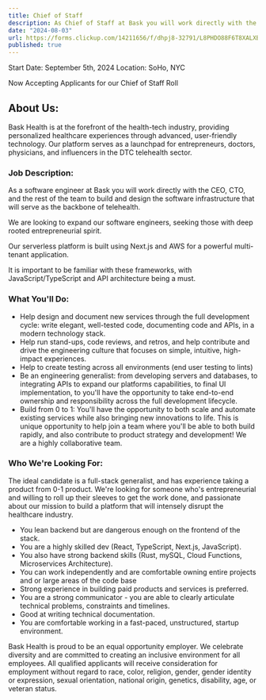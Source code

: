```yaml
---
title: Chief of Staff
description: As Chief of Staff at Bask you will work directly with the CEO, CTO, and the rest of the leadership team to organize, build and design the team running the software infrastructure that will serve as the backbone of telehealth.
date: "2024-08-03"
url: https://forms.clickup.com/14211656/f/dhpj8-32791/L8PHDO88F6T8XALXB5
published: true
---
```


Start Date: September 5th, 2024
Location: SoHo, NYC

Now Accepting Applicants for our Chief of Staff Roll

## About Us:


Bask Health is at the forefront of the health-tech industry, providing personalized healthcare experiences through advanced, user-friendly technology. Our platform serves as a launchpad for entrepreneurs, doctors, physicians, and influencers in the DTC telehealth sector.


### Job Description:


As a software engineer at Bask you will work directly with the CEO, CTO, and the rest of the team to build and design the software infrastructure that will serve as the backbone of telehealth.


We are looking to expand our software engineers, seeking those with deep rooted entrepreneurial spirit.


Our serverless platform is built using Next.js and AWS for a powerful multi-tenant application.


It is important to be familiar with these frameworks, with JavaScript/TypeScript and API architecture being a must.

### What You'll Do:


- Help design and document new services through the full development cycle: write elegant, well-tested code, documenting code and APIs, in a modern technology stack.
- Help run stand-ups, code reviews, and retros, and help contribute and drive the engineering culture that focuses on simple, intuitive, high-impact experiences.
- Help to create testing across all environments (end user testing to lints)
- Be an engineering generalist: from developing servers and databases, to integrating APIs to expand our platforms capabilities, to final Ul implementation, to you'll have the opportunity to take end-to-end ownership and responsibility across the full development lifecycle.
- Build from 0 to 1: You'll have the opportunity to both scale and automate existing services while also bringing new innovations to life. This is unique opportunity to help join a team where you'll be able to both build rapidly, and also contribute to product strategy and development! We are a highly collaborative team.


### Who We're Looking For:

The ideal candidate is a full-stack generalist, and has experience taking a product from 0-1 product. We're looking for someone who's entrepreneurial and willing to roll up their sleeves to get the work done, and passionate about our mission to build a platform that will intensely disrupt the healthcare industry.

- You lean backend but are dangerous enough on the frontend of the stack.
- You are a highly skilled dev (React, TypeScript, Next.js, JavaScript).
- You also have strong backend skills (Rust, mySQL, Cloud Functions, Microservices Architecture).
- You can work independently and are comfortable owning entire projects and or large areas of the code base
- Strong experience in building paid products and services is preferred.
- You are a strong communicator - you are able to clearly articulate technical problems, constraints and timelines.
- Good at writing technical documentation.
- You are comfortable working in a fast-paced, unstructured, startup environment.


Bask Health is proud to be an equal opportunity employer. We celebrate diversity and are committed to creating an inclusive environment for all employees. All qualified applicants will receive consideration for employment without regard to race, color, religion, gender, gender identity or expression, sexual orientation, national origin, genetics, disability, age, or veteran status.
